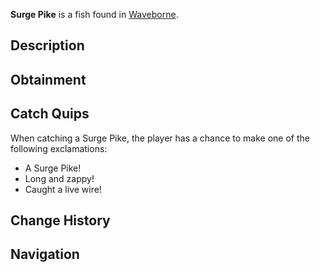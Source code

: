 {{FishInfobox
|image          = Surge Pike.png
|rarity         = Rare
|sea            = Second Sea
|location       = [[Waveborne]]
|sublocation    = 
|sources        = Fishing Rod
|radar_location = 
|prog_speed     = +5
|xp             = 190
|weather        = Windy
|time           = Day
|season         = Summer
|bait           = Magnet
|base_weight    = 400
|base_value     = 380
|weight_range   = 250
|base_chance    = 40
|base_resil     = 35
}}
'''Surge Pike''' is a {{Rarity|Rare}} fish found in [[Waveborne]].

== Description ==
{{Description|A long, slender fish with light yellow fins, surging through the water with electric grace.|Bestiary Entry}}

== Obtainment ==
{{Description|It strikes when the air feels charged.|Bestiary Hint}}
{{Fish Availability|
Waveborne
|top_rods      = 
Steady Rod\312190.32\114921.92;
Frostfire Rod\301425.13\110959.09;
Krampus's Rod\253213.55\97220.8;
Magma Rod\249688.54\94213.98;
North-Star Rod\224178.09\111304.82;
Resourceful Rod\171413.22\115110.12;
Event Horizon Rod\219684.4\109073.7;
Nocturnal Rod\48612.9\86297.95;
Free Spirit Rod\167774.44\69136.55;
Trident Rod\138853.99\47721.84;
Verdant Shear Rod\125958.53\56578.84;
Blazebringer Rod\121906.18\54379.01;
No-Life Rod\93082.46\36780.3;
Ethereal Prism Rod\83937.47\37307.87;
Seraphic Rod\82296.73\36966.56;
Rod Of The Exalted One\78968.82\35308.92;
Rod Of The Forgotten Fang\78221.33\35175.46;
Challenger's Rod\76822.94\34759.36;
Rod Of The Depths\76820.47\34659.69;
Depthseeker Rod\75907.8\33794.36;
Volcanic Rod\74545.62\33908.9;
Zeus Rod\74316.86\33804.84;
Avalanche Rod\73582.56\33604.2
|recommended   = Free Spirit Rod
}}

== Catch Quips ==
When catching a Surge Pike, the player has a chance to make one of the following exclamations:
* A Surge Pike!
* Long and zappy!
* Caught a live wire!

== Change History ==
{{Change History|{{subst:Current Version}}}}

== Navigation ==
{{Fish Navbox|Waveborne}}